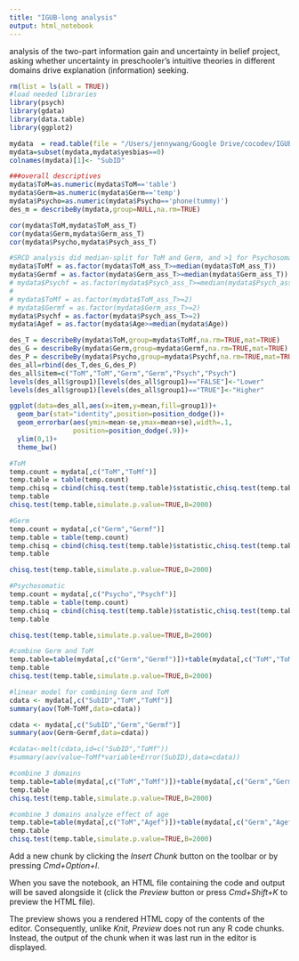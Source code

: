 ```yaml
---
title: "IGUB-long analysis"
output: html_notebook
---
```

analysis of the two-part information gain and uncertainty in belief project, asking whether uncertainty in preschooler's intuitive theories in different domains drive explanation (information) seeking.

```r
rm(list = ls(all = TRUE))
#load needed libraries
library(psych)
library(gdata)
library(data.table)
library(ggplot2)

mydata  = read.table(file = "/Users/jennywang/Google Drive/cocodev/IGUB/IGUB_long_data.csv", sep=",",header=TRUE, na.strings="")
mydata=subset(mydata,mydata$yesbias==0)
colnames(mydata)[1]<- "SubID"

```
```r
###overall descriptives
mydata$ToM=as.numeric(mydata$ToM=='table')
mydata$Germ=as.numeric(mydata$Germ=='temp')
mydata$Psycho=as.numeric(mydata$Psycho=='phone(tummy)')
des_m = describeBy(mydata,group=NULL,na.rm=TRUE)
```

```r
cor(mydata$ToM,mydata$ToM_ass_T)
cor(mydata$Germ,mydata$Germ_ass_T)
cor(mydata$Psycho,mydata$Psych_ass_T)
```

```r
#SRCD analysis did median-split for ToM and Germ, and >1 for Psychosomatic
mydata$ToMf = as.factor(mydata$ToM_ass_T>=median(mydata$ToM_ass_T))
mydata$Germf = as.factor(mydata$Germ_ass_T>=median(mydata$Germ_ass_T))
# mydata$Psychf = as.factor(mydata$Psych_ass_T>=median(mydata$Psych_ass_T))
# 
# mydata$ToMf = as.factor(mydata$ToM_ass_T>=2)
# mydata$Germf = as.factor(mydata$Germ_ass_T>=2)
mydata$Psychf = as.factor(mydata$Psych_ass_T>=2)
mydata$Agef = as.factor(mydata$Age>=median(mydata$Age))


```

```r
des_T = describeBy(mydata$ToM,group=mydata$ToMf,na.rm=TRUE,mat=TRUE)
des_G = describeBy(mydata$Germ,group=mydata$Germf,na.rm=TRUE,mat=TRUE)
des_P = describeBy(mydata$Psycho,group=mydata$Psychf,na.rm=TRUE,mat=TRUE)
des_all=rbind(des_T,des_G,des_P)
des_all$item=c("ToM","ToM","Germ","Germ","Psych","Psych")
levels(des_all$group1)[levels(des_all$group1)=="FALSE"]<-"Lower"
levels(des_all$group1)[levels(des_all$group1)=="TRUE"]<-"Higher"

```

```r
ggplot(data=des_all,aes(x=item,y=mean,fill=group1))+
  geom_bar(stat="identity",position=position_dodge())+
  geom_errorbar(aes(ymin=mean-se,ymax=mean+se),width=.1,
                position=position_dodge(.9))+
  ylim(0,1)+
  theme_bw()
```

```r
#ToM
temp.count = mydata[,c("ToM","ToMf")]
temp.table = table(temp.count)
temp.chisq = cbind(chisq.test(temp.table)$statistic,chisq.test(temp.table)$p.value)
temp.table
chisq.test(temp.table,simulate.p.value=TRUE,B=2000)
```

```r
#Germ
temp.count = mydata[,c("Germ","Germf")]
temp.table = table(temp.count)
temp.chisq = cbind(chisq.test(temp.table)$statistic,chisq.test(temp.table)$p.value)
temp.table

chisq.test(temp.table,simulate.p.value=TRUE,B=2000)

```

```r
#Psychosomatic
temp.count = mydata[,c("Psycho","Psychf")]
temp.table = table(temp.count)
temp.chisq = cbind(chisq.test(temp.table)$statistic,chisq.test(temp.table)$p.value)
temp.table

chisq.test(temp.table,simulate.p.value=TRUE,B=2000)

```

```r
#combine Germ and ToM
temp.table=table(mydata[,c("Germ","Germf")])+table(mydata[,c("ToM","ToMf")])
temp.table
chisq.test(temp.table,simulate.p.value=TRUE,B=2000)

```

```r
#linear model for combining Germ and ToM
cdata <- mydata[,c("SubID","ToM","ToMf")]
summary(aov(ToM~ToMf,data=cdata))

cdata <- mydata[,c("SubID","Germ","Germf")]
summary(aov(Germ~Germf,data=cdata))

#cdata<-melt(cdata,id=c("SubID","ToMf"))
#summary(aov(value~ToMf*variable+Error(SubID),data=cdata))
```

```r
#combine 3 domains
temp.table=table(mydata[,c("ToM","ToMf")])+table(mydata[,c("Germ","Germf")])+table(mydata[,c("Psycho","Psychf")])
temp.table
chisq.test(temp.table,simulate.p.value=TRUE,B=2000)
```

```r
#combine 3 domains analyze effect of age
temp.table=table(mydata[,c("ToM","Agef")])+table(mydata[,c("Germ","Agef")])+table(mydata[,c("Psycho","Agef")])
temp.table
chisq.test(temp.table,simulate.p.value=TRUE,B=2000)
```



Add a new chunk by clicking the *Insert Chunk* button on the toolbar or by pressing *Cmd+Option+I*.

When you save the notebook, an HTML file containing the code and output will be saved alongside it (click the *Preview* button or press *Cmd+Shift+K* to preview the HTML file). 

The preview shows you a rendered HTML copy of the contents of the editor. Consequently, unlike *Knit*, *Preview* does not run any R code chunks. Instead, the output of the chunk when it was last run in the editor is displayed.

